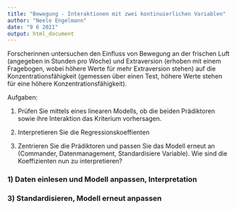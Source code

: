 ```yaml
---
title: "Bewegung - Interaktionen mit zwei kontinuierlichen Variablen"
author: "Neele Engelmann"
date: "9 6 2021"
output: html_document
---
```


Forscherinnen untersuchen den Einfluss von Bewegung an der frischen Luft (angegeben in Stunden pro Woche) und Extraversion (erhoben mit einem Fragebogen, wobei höhere Werte für mehr Extraversion stehen) auf die Konzentrationsfähigkeit (gemessen über einen Test, höhere Werte stehen für eine höhere Konzentrationsfähigkeit).

Aufgaben:

1) Prüfen Sie mittels eines linearen Modells, ob die beiden Prädiktoren sowie ihre Interaktion das Kriterium vorhersagen.

2) Interpretieren Sie die Regressionskoeffienten 

3) Zentrieren Sie die Prädiktoren und passen Sie das Modell erneut an (Commander, Datenmanagement, Standardisiere Variable). Wie sind die Koeffizienten nun zu interpretieren?

### 1) Daten einlesen und Modell anpassen, Interpretation





### 3) Standardisieren, Modell erneut anpassen

